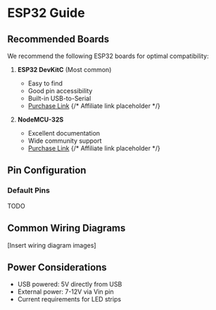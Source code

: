 # ESP32 Guide

## Recommended Boards
We recommend the following ESP32 boards for optimal compatibility:

1. **ESP32 DevKitC** (Most common)
   - Easy to find
   - Good pin accessibility
   - Built-in USB-to-Serial
   - [Purchase Link](#) {/* Affiliate link placeholder */}

2. **NodeMCU-32S**
   - Excellent documentation
   - Wide community support
   - [Purchase Link](#) {/* Affiliate link placeholder */}

## Pin Configuration

### Default Pins 
TODO

## Common Wiring Diagrams

[Insert wiring diagram images]

## Power Considerations
- USB powered: 5V directly from USB
- External power: 7-12V via Vin pin
- Current requirements for LED strips